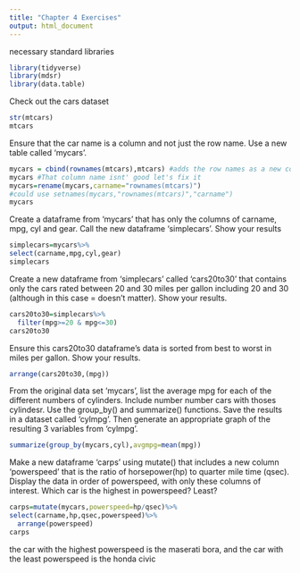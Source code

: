 ```yaml
---
title: "Chapter 4 Exercises"
output: html_document
---
```

necessary standard libraries
```r
library(tidyverse)
library(mdsr)
library(data.table)
```

Check out the cars dataset
```r
str(mtcars)
mtcars
```
Ensure that the car name is a column and not just the row name.  Use a new table called 'mycars'.
```r
mycars = cbind(rownames(mtcars),mtcars) #adds the row names as a new column
mycars #That column name isnt' good let's fix it
mycars=rename(mycars,carname="rownames(mtcars)")
#could use setnames(mycars,"rownames(mtcars)","carname")
mycars
```


Create a dataframe from 'mycars' that has only the columns of carname, mpg, cyl and gear.  Call the new dataframe 'simplecars'. Show your results

```r
simplecars=mycars%>%
select(carname,mpg,cyl,gear)
simplecars
```
Create a new dataframe from 'simplecars' called 'cars20to30' that contains only the cars rated between 20 and 30 miles per gallon including 20 and 30 (although in this case = doesn't matter). Show your results.
```r
cars20to30=simplecars%>%
  filter(mpg>=20 & mpg<=30)
cars20to30
```
Ensure this cars20to30 dataframe's data is sorted from best to worst in miles per gallon.  Show your results.
```r
arrange(cars20to30,(mpg))
```
From the original data set 'mycars', list the average mpg for each of the different numbers of cylinders. Include number number cars with thoses cylindesr. Use the group_by() and summarize() functions. Save the results in a dataset called 'cylmpg'.  Then generate an appropriate graph of the resulting 3 variables from 'cylmpg'.
```r
summarize(group_by(mycars,cyl),avgmpg=mean(mpg))
```
Make a new dataframe 'carps' using mutate() that includes a new column 'powerspeed' that is the ratio of horsepower(hp) to  quarter mile time (qsec). Display the data in order of powerspeed, with only these columns of interest. Which car is the highest in powerspeed? Least? 
```r
carps=mutate(mycars,powerspeed=hp/qsec)%>%
select(carname,hp,qsec,powerspeed)%>%
  arrange(powerspeed)
carps

```
the car with the highest powerspeed is the maserati bora, and the car with the least powerspeed is the honda civic
